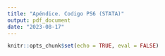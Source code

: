 ```yaml
---
title: "Apéndice. Codigo PS6 (STATA)"
output: pdf_document
date: "2023-08-17"
---
```


```r
knitr::opts_chunk$set(echo = TRUE, eval = FALSE)
```


```r


```